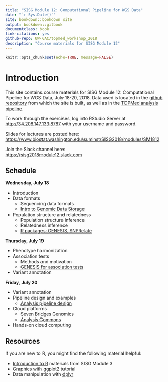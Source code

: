```yaml
---
title: "SISG Module 12: Computational Pipeline for WGS Data"
date: "`r Sys.Date()`"
site: bookdown::bookdown_site
output: bookdown::gitbook
documentclass: book
link-citations: yes
github-repo: UW-GAC/topmed_workshop_2018
description: "Course materials for SISG Module 12"
---
```


```r
knitr::opts_chunk$set(echo=TRUE, message=FALSE)
```

# Introduction

This site contains course materials for SISG Module 12: Computational Pipeline for WGS Data, July 18-20, 2018.
Data used is located in the [github repository](https://github.com/UW-GAC/topmed_workshop_2018) from which the site is built, as well as in the [TOPMed analysis pipeline](https://github.com/UW-GAC/analysis_pipeline).

To work through the exercises, log into RStudio Server at [http://34.208.147.133:8787](http://34.208.147.133:8787) with your username and password.

Slides for lectures are posted here:\
[https://www.biostat.washington.edu/suminst/SISG2018/modules/SM1812](https://www.biostat.washington.edu/suminst/SISG2018/modules/SM1812)

Join the Slack channel here:\
[https://sisg2018module12.slack.com](https://sisg2018module12.slack.com)


## Schedule

**Wednesday, July 18**

- Introduction 
- Data formats
    - Sequencing data formats
    - [Intro to Genomic Data Storage](https://www.biostat.washington.edu/sites/default/files/modules/GDS_intro.pdf)
- Population structure and relatedness
    - Population structure inference
    - Relatedness inference
    - [R packages: GENESIS, SNPRelate](https://www.biostat.washington.edu/sites/default/files/modules/R_kinship_pca.pdf)

**Thursday, July 19**

- Phenotype harmonization
- Association tests
    - Methods and motivation
    - [GENESIS for association tests](https://www.biostat.washington.edu/sites/default/files/modules/R_assoc_tests.pdf)
- Variant annotation

**Friday, July 20**

- Variant annotation
- Pipeline design and examples
    - [Analysis pipeline design](https://www.biostat.washington.edu/sites/default/files/modules/DCC_analysis_pipeline.pdf)
- Cloud platforms
    - Seven Bridges Genomics
    - [Analysis Commons](https://www.biostat.washington.edu/sites/default/files/modules/AnalysisCommons_Brody.pdf)
- Hands-on cloud computing


## Resources

If you are new to R, you might find the following material helpful:

- [Introduction to R](http://faculty.washington.edu/kenrice/rintro/indexSEA15.shtml) materials from SISG Module 3
- [Graphics with ggplot2](http://tutorials.iq.harvard.edu/R/Rgraphics/Rgraphics.html) tutorial
- Data manipulation with [dplyr](http://dplyr.tidyverse.org/)
